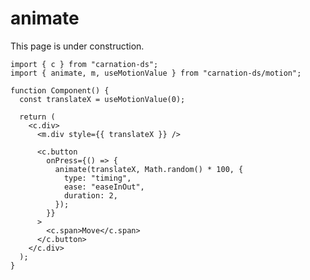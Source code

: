 # animate

<Callout type="warning" emoji="🚧">
  This page is under construction.
</Callout>

```tsx
import { c } from "carnation-ds";
import { animate, m, useMotionValue } from "carnation-ds/motion";

function Component() {
  const translateX = useMotionValue(0);

  return (
    <c.div>
      <m.div style={{ translateX }} />

      <c.button
        onPress={() => {
          animate(translateX, Math.random() * 100, {
            type: "timing",
            ease: "easeInOut",
            duration: 2,
          });
        }}
      >
        <c.span>Move</c.span>
      </c.button>
    </c.div>
  );
}
```
